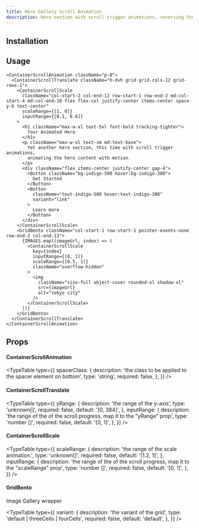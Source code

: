 ```yaml
---
title: Hero Gallery Scroll Animation
description: Hero section with scroll trigger animations, reversing the scale of the gallery and the text on scroll.
---
```


<ComponentPreview name="hero-gallery-scroll-animation-demo" />

## Installation

<ComponentInstallation name="hero-gallery-scroll-animation" />

## Usage

```tsx
<ContainerScrollAnimation className="p-8">
  <ContainerScrollTranslate className="h-dvh grid grid-cols-12 grid-rows-1">
    <ContainerScrollScale
      className="col-start-2 col-end-12 row-start-1 row-end-2 md:col-start-4 md:col-end-10 flex flex-col justify-center items-center space-y-6 text-center"
      scaleRange={[1, 0]}
      inputRange={[0.1, 0.6]}
    >
      <h1 className="max-w-xl text-5xl font-bold tracking-tighter">
        Your Animated Hero
      </h1>
      <p className="max-w-xl text-sm md:text-base">
        Yet another hero section, this time with scroll trigger animations,
        animating the hero content with motion.
      </p>
      <div className="flex items-center justify-center gap-4">
        <Button className="bg-indigo-500 hover:bg-indigo-300">
          Get Started
        </Button>
        <Button
          className="text-indigo-500 hover:text-indigo-300"
          variant="link"
        >
          Learn more
        </Button>
      </div>
    </ContainerScrollScale>
    <GridBento className="col-start-1 row-start-1 pointer-events-none row-end-2 col-end-13">
      {IMAGES.map((imageUrl, index) => (
        <ContainerScrollScale
          key={index}
          inputRange={[0, 1]}
          scaleRange={[0.5, 1]}
          className="overflow-hidden"
        >
          <img
            className="size-full object-cover rounded-xl shadow-xl"
            src={imageUrl}
            alt="tokyo city"
          />
        </ContainerScrollScale>
      ))}
    </GridBento>
  </ContainerScrollTranslate>
</ContainerScrollAnimation>
```

## Props

#### ContainerScrollAnimation

<TypeTable
  type={{
    spacerClass: {
      description: 'the class to be applied to the spacer element on bottom',
      type: 'string',
      required: false,
    },
  }}
/>
#### ContainerScrollTranslate
<TypeTable
  type={{
    yRange: {
      description: 'the range of the y-axis',
      type: 'unknown[]',
      required: false,
      default: '[0, 384]',
    },
    inputRange: {
      description:
        'the range of the of the scroll progress, map it to the "yRange" prop',
      type: 'number []',
      required: false,
      default: '[0, 1]',
    },
  }}
/>

#### ContainerScrollScale

<TypeTable
  type={{
    scaleRange: {
      description: 'the range of the scale animation.',
      type: 'unknown[]',
      required: false,
      default: '[1.2, 1]',
    },
    inputRange: {
      description:
        'the range of the of the scroll progress, map it to the "scaleRange" prop',
      type: 'number []',
      required: false,
      default: '[0, 1]',
    },
  }}
/>

#### GridBento

Image Gallery wrapper

<TypeTable
  type={{
    variant: {
      description: 'the variant of the grid',
      type: 'default | threeCells | fourCells',
      required: false,
      default: 'default',
    },
  }}
/>
